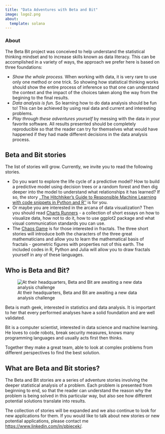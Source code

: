 ```yaml
---
title: "Data Adventures with Beta and Bit"
image: logo2.png
about:
  template: solana
---
```


### About

The Beta Bit project was conceived to help understand the statistical thinking mindset and to increase skills known as data literacy. This can be accomplished in a variety of ways, the approach we prefer here is based on three foundations:

- *Show the whole process.* When working with data, it is very rare to use only one method or one trick. So showing how statistical thinking works should show the entire process of inference so that one can understand the context and the impact of the choices taken along the way from the begining to the final results.
- *Data analysis is fun.* So learning how to do data analysis should be fun to! This can be achieved by using real data and current and interesting problems.
- *Play through these adventures yourself* by messing with the data in your favorite software. All results presented should be completely reproducible so that the reader can try for themselves what would have happened if they had made different decisions in the data analysis process.

## Beta and Bit stories

The list of stories will grow. Currently, we invite you to read the following stories.

- Do you want to explore the life cycle of a predictive model? How to build a predictive model using decision trees or a random forest and then dig deeper into the model to understand what relationships it has learned? If so, the story [,,The Hitchhiker’s Guide to Responsible Machine Learning with code snippets in Python and R''](rml.html) is for you.
- Or maybe you are interested in the arcana of data visualization? Then you should read [Charts Runners](charts.html) - a collection of short essays on how to visualize data, how not to do it, how to use ggplot2 package and what visual communication standards you can use.
- The [Chaos Game](chaos.html) is for those interested in fractals. The three short stories will introduce both the characters of the three great mathematicians and allow you to learn the mathematical basis of fractals - geometric figures with properties not of this earth. The included codes in R, Python and Julia will allow you to draw fractals yourself in any of these languages.


## Who is Beta and Bit?

![At their headquarters, Beta and Bit are awaiting a new data analysis challenge](intro_betabit.png)

Beta is math geek, interested in statistics and data analysis. It is important to her that every performed analyses have a solid foundation and are well validated.

Bit is a computer scientist, interested in data science and machine learning. He loves to code robots, break security measures, knows many programming languages and usually acts first then thinks.

Together they make a great team, able to look at complex problems from different perspectives to find the best solution.


## What are Beta and Bit stories?

The Beta and Bit stories are a series of adventure stories involving the deeper statistical analysis of a problem. Each problem is presented from beginning to end, so that the reader can understand the reason why the problem is being solved in this particular way, but also see how different potential solutions translate into results.

The collection of stories will be expanded and we also continue to look for new applications for them. If you would like to talk about new stories or new potential applications, please contact me [https://www.linkedin.com/in/pbiecek/](https://www.linkedin.com/in/pbiecek/).
